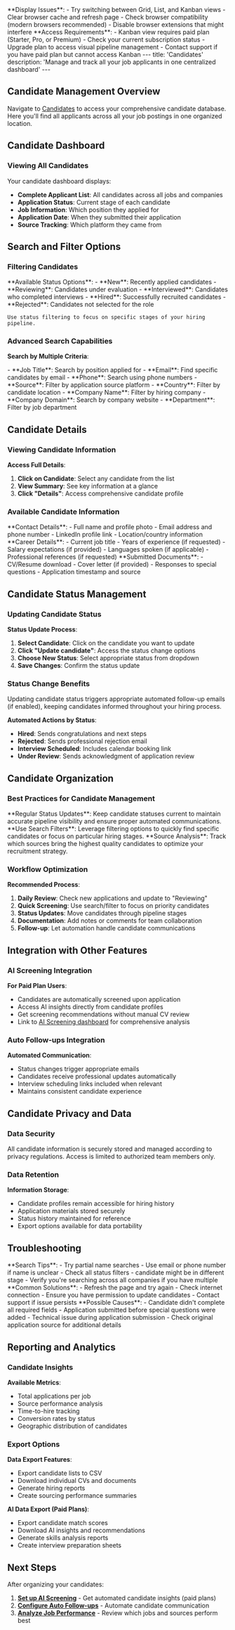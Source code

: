 <Accordion title="View Not Displaying Correctly">
    **Display Issues**:
    - Try switching between Grid, List, and Kanban views
    - Clear browser cache and refresh page
    - Check browser compatibility (modern browsers recommended)
    - Disable browser extensions that might interfere
  </Accordion>
  
  <Accordion title="Kanban View Not Available">
    **Access Requirements**:
    - Kanban view requires paid plan (Starter, Pro, or Premium)
    - Check your current subscription status
    - Upgrade plan to access visual pipeline management
    - Contact support if you have paid plan but cannot access Kanban
  </Accordion>---
title: 'Candidates'
description: 'Manage and track all your job applicants in one centralized dashboard'
---

## Candidate Management Overview

Navigate to [Candidates](https://hirempire.com/candidates) to access your comprehensive candidate database. Here you'll find all applicants across all your job postings in one organized location.

## Candidate Dashboard

### Viewing All Candidates

Your candidate dashboard displays:
- **Complete Applicant List**: All candidates across all jobs and companies
- **Application Status**: Current stage of each candidate
- **Job Information**: Which position they applied for
- **Application Date**: When they submitted their application
- **Source Tracking**: Which platform they came from

## Search and Filter Options

### Filtering Candidates

<AccordionGroup>
  <Accordion icon="filter" title="Filter by Status">
    **Available Status Options**:
    - **New**: Recently applied candidates
    - **Reviewing**: Candidates under evaluation
    - **Interviewed**: Candidates who completed interviews
    - **Hired**: Successfully recruited candidates
    - **Rejected**: Candidates not selected for the role
    
    Use status filtering to focus on specific stages of your hiring pipeline.
  </Accordion>
</AccordionGroup>

### Advanced Search Capabilities

**Search by Multiple Criteria**:

<CardGroup cols={2}>
  <Card title="Candidate Information" icon="user">
    - **Job Title**: Search by position applied for
    - **Email**: Find specific candidates by email
    - **Phone**: Search using phone numbers
    - **Source**: Filter by application source platform
    - **Country**: Filter by candidate location
  </Card>
  <Card title="Company Information" icon="building">
    - **Company Name**: Filter by hiring company
    - **Company Domain**: Search by company website
    - **Department**: Filter by job department
  </Card>
</CardGroup>

## Candidate Details

### Viewing Candidate Information

**Access Full Details**:
1. **Click on Candidate**: Select any candidate from the list
2. **View Summary**: See key information at a glance
3. **Click "Details"**: Access comprehensive candidate profile

### Available Candidate Information

<AccordionGroup>
  <Accordion icon="id-card" title="Personal Information">
    **Contact Details**:
    - Full name and profile photo
    - Email address and phone number
    - LinkedIn profile link
    - Location/country information
  </Accordion>
  
  <Accordion icon="briefcase" title="Professional Information">
    **Career Details**:
    - Current job title
    - Years of experience (if requested)
    - Salary expectations (if provided)
    - Languages spoken (if applicable)
    - Professional references (if requested)
  </Accordion>
  
  <Accordion icon="file-text" title="Application Materials">
    **Submitted Documents**:
    - CV/Resume download
    - Cover letter (if provided)
    - Responses to special questions
    - Application timestamp and source
  </Accordion>
</AccordionGroup>

## Candidate Status Management

### Updating Candidate Status

**Status Update Process**:
1. **Select Candidate**: Click on the candidate you want to update
2. **Click "Update candidate"**: Access the status change options
3. **Choose New Status**: Select appropriate status from dropdown
4. **Save Changes**: Confirm the status update

### Status Change Benefits

<Info>
  Updating candidate status triggers appropriate automated follow-up emails (if enabled), keeping candidates informed throughout your hiring process.
</Info>

**Automated Actions by Status**:
- **Hired**: Sends congratulations and next steps
- **Rejected**: Sends professional rejection email
- **Interview Scheduled**: Includes calendar booking link
- **Under Review**: Sends acknowledgment of application review

## Candidate Organization

### Best Practices for Candidate Management

<Tip>
  **Regular Status Updates**: Keep candidate statuses current to maintain accurate pipeline visibility and ensure proper automated communications.
</Tip>

<Tip>
  **Use Search Filters**: Leverage filtering options to quickly find specific candidates or focus on particular hiring stages.
</Tip>

<Tip>
  **Source Analysis**: Track which sources bring the highest quality candidates to optimize your recruitment strategy.
</Tip>

### Workflow Optimization

**Recommended Process**:

1. **Daily Review**: Check new applications and update to "Reviewing"
2. **Quick Screening**: Use search/filter to focus on priority candidates
3. **Status Updates**: Move candidates through pipeline stages
4. **Documentation**: Add notes or comments for team collaboration
5. **Follow-up**: Let automation handle candidate communications

## Integration with Other Features

### AI Screening Integration

**For Paid Plan Users**:
- Candidates are automatically screened upon application
- Access AI insights directly from candidate profiles
- Get screening recommendations without manual CV review
- Link to [AI Screening dashboard](/ai-screening) for comprehensive analysis

### Auto Follow-ups Integration

**Automated Communication**:
- Status changes trigger appropriate emails
- Candidates receive professional updates automatically
- Interview scheduling links included when relevant
- Maintains consistent candidate experience

## Candidate Privacy and Data

### Data Security

<Info>
  All candidate information is securely stored and managed according to privacy regulations. Access is limited to authorized team members only.
</Info>

### Data Retention

**Information Storage**:
- Candidate profiles remain accessible for hiring history
- Application materials stored securely
- Status history maintained for reference
- Export options available for data portability

## Troubleshooting

<AccordionGroup>
  <Accordion title="Cannot Find Specific Candidate">
    **Search Tips**:
    - Try partial name searches
    - Use email or phone number if name is unclear
    - Check all status filters - candidate might be in different stage
    - Verify you're searching across all companies if you have multiple
  </Accordion>
  
  <Accordion title="Status Update Not Working">
    **Common Solutions**:
    - Refresh the page and try again
    - Check internet connection
    - Ensure you have permission to update candidates
    - Contact support if issue persists
  </Accordion>
  
  <Accordion title="Missing Candidate Information">
    **Possible Causes**:
    - Candidate didn't complete all required fields
    - Application submitted before special questions were added
    - Technical issue during application submission
    - Check original application source for additional details
  </Accordion>
</AccordionGroup>

## Reporting and Analytics

### Candidate Insights

**Available Metrics**:
- Total applications per job
- Source performance analysis
- Time-to-hire tracking
- Conversion rates by status
- Geographic distribution of candidates

### Export Options

**Data Export Features**:
- Export candidate lists to CSV
- Download individual CVs and documents
- Generate hiring reports
- Create sourcing performance summaries

**AI Data Export (Paid Plans)**:
- Export candidate match scores
- Download AI insights and recommendations
- Generate skills analysis reports
- Create interview preparation sheets

## Next Steps

After organizing your candidates:

1. **[Set up AI Screening](/ai-screening)** - Get automated candidate insights (paid plans)
2. **[Configure Auto Follow-ups](/automated-follow-ups)** - Automate candidate communication
3. **[Analyze Job Performance](/jobs)** - Review which jobs and sources perform best